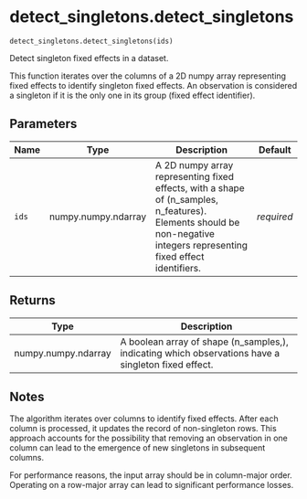 # detect_singletons.detect_singletons { #pyfixest.detect_singletons.detect_singletons }

`detect_singletons.detect_singletons(ids)`

Detect singleton fixed effects in a dataset.

This function iterates over the columns of a 2D numpy array representing fixed effects to identify singleton fixed effects.
An observation is considered a singleton if it is the only one in its group (fixed effect identifier).

## Parameters

| Name   | Type                | Description                                                                                                                                                           | Default    |
|--------|---------------------|-----------------------------------------------------------------------------------------------------------------------------------------------------------------------|------------|
| `ids`  | numpy.numpy.ndarray | A 2D numpy array representing fixed effects, with a shape of (n_samples, n_features). Elements should be non-negative integers representing fixed effect identifiers. | _required_ |

## Returns

| Type                | Description                                                                                         |
|---------------------|-----------------------------------------------------------------------------------------------------|
| numpy.numpy.ndarray | A boolean array of shape (n_samples,), indicating which observations have a singleton fixed effect. |

## Notes

The algorithm iterates over columns to identify fixed effects. After each column is processed, it updates the record of
non-singleton rows. This approach accounts for the possibility that removing an observation in one column can lead to the
emergence of new singletons in subsequent columns.

For performance reasons, the input array should be in column-major order. Operating on a row-major array can lead to
significant performance losses.